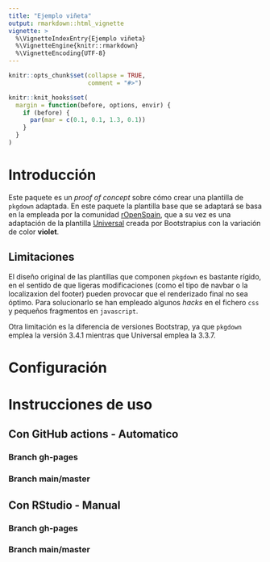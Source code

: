 ---
title: "Ejemplo viñeta"
output: rmarkdown::html_vignette
vignette: >
  %\VignetteIndexEntry{Ejemplo viñeta}
  %\VignetteEngine{knitr::rmarkdown}
  %\VignetteEncoding{UTF-8}
---

```{r, include = FALSE}
knitr::opts_chunk$set(collapse = TRUE,
                      comment = "#>")

knitr::knit_hooks$set(
  margin = function(before, options, envir) {
    if (before) {
      par(mar = c(0.1, 0.1, 1.3, 0.1))
    }
  }
)


```


# Introducción 

Este paquete es un *proof of concept* sobre cómo crear una plantilla de `pkgdown` adaptada. En este paquete la plantilla base que se adaptará se basa en la empleada por la comunidad [rOpenSpain](https://ropenspain.es/), que a su vez es una adaptación de la plantilla [Universal](https://bootstrapious.com/p/universal-business-e-commerce-template) creada por Bootstrapius con la variación de color **violet**.

## Limitaciones

El diseño original de las plantillas que componen `pkgdown` es bastante rígido, en el sentido de que ligeras modificaciones (como el tipo de navbar o la localizaxion del footer) pueden provocar que el renderizado final no sea óptimo. Para solucionarlo se han empleado algunos *hacks* en el fichero `css` y pequeños fragmentos en `javascript`.

Otra limitación es la diferencia de versiones Bootstrap, ya que `pkgdown` emplea la versión 3.4.1 mientras que Universal emplea la 3.3.7.
  

# Configuración

 


# Instrucciones de uso

## Con GitHub actions - Automatico

### Branch gh-pages

### Branch main/master

## Con RStudio - Manual

### Branch gh-pages

### Branch main/master
